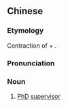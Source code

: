{{also|博导}}
==Chinese==
{{zh-forms|s=博导}}

===Etymology===
Contraction of {{zh-l|博士生}} + {{zh-l|導師}}.

===Pronunciation===
{{zh-pron
|m=bódǎo
|cat=n
}}

===Noun===
{{zh-noun}}

# [[PhD]] [[supervisor]]